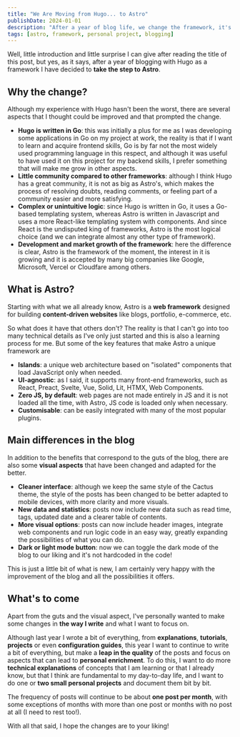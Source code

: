 ```yaml
---
title: "We Are Moving from Hugo... to Astro"
publishDate: 2024-01-01
description: "After a year of blog life, we change the framework, it's time to say welcome to Astro"
tags: [astro, framework, personal project, blogging]
---
```



Well, little introduction and little surprise I can give after reading the title of this post, but yes, as it says, after a year of blogging with Hugo as a framework I have decided to **take the step to Astro**.

## Why the change?
Although my experience with Hugo hasn't been the worst, there are several aspects that I thought could be improved and that prompted the change. 

- **Hugo is written in Go**: this was initially a plus for me as I was developing some applications in Go on my project at work, the reality is that if I want to learn and acquire frontend skills, Go is by far not the most widely used programming language in this respect, and although it was useful to have used it on this project for my backend skills, I prefer something that will make me grow in other aspects.
- **Little community compared to other frameworks**: although I think Hugo has a great community, it is not as big as Astro's, which makes the process of resolving doubts, reading comments, or feeling part of a community easier and more satisfying.
- **Complex or unintuitive logic**: since Hugo is written in Go, it uses a Go-based templating system, whereas Astro is written in Javascript and uses a more React-like templating system with components. And since React is the undisputed king of frameworks, Astro is the most logical choice (and we can integrate almost any other type of framework).
- **Development and market growth of the framework**: here the difference is clear, Astro is the framework of the moment, the interest in it is growing and it is accepted by many big companies like Google, Microsoft, Vercel or Cloudfare among others.

## What is Astro?
Starting with what we all already know, Astro is a **web framework** designed for building **content-driven websites** like blogs, portfolio, e-commerce, etc.

So what does it have that others don't? The reality is that I can't go into too many technical details as I've only just started and this is also a learning process for me. But some of the key features that make Astro a unique framework are

- **Islands**: a unique web architecture based on "isolated" components that load JavaScript only when needed.
- **UI-agnostic**: as I said, it supports many front-end frameworks, such as React, Preact, Svelte, Vue, Solid, Lit, HTMX, Web Components.
- **Zero JS, by default**: web pages are not made entirely in JS and it is not loaded all the time, with Astro, JS code is loaded only when necessary.
- **Customisable**: can be easily integrated with many of the most popular plugins.

## Main differences in the blog
In addition to the benefits that correspond to the guts of the blog, there are also some **visual aspects** that have been changed and adapted for the better.

- **Cleaner interface**: although we keep the same style of the Cactus theme, the style of the posts has been changed to be better adapted to mobile devices, with more clarity and more visuals. 
- **New data and statistics**: posts now include new data such as read time, tags, updated date and a clearer table of contents.
- **More visual options**: posts can now include header images, integrate web components and run logic code in an easy way, greatly expanding the possibilities of what you can do.
- **Dark or light mode button**: now we can toggle the dark mode of the blog to our liking and it's not hardcoded in the code!

This is just a little bit of what is new, I am certainly very happy with the improvement of the blog and all the possibilities it offers.

## What's to come
Apart from the guts and the visual aspect, I've personally wanted to make some changes in **the way I write** and what I want to focus on. 

Although last year I wrote a bit of everything, from **explanations**, **tutorials**, **projects** or even **configuration guides**, this year I want to continue to write a bit of everything, but make a **leap in the quality** of the posts and focus on aspects that can lead to **personal enrichment**. To do this, I want to do more **technical explanations** of concepts that I am learning or that I already know, but that I think are fundamental to my day-to-day life, and I want to do one or **two small personal projects** and document them bit by bit.

The frequency of posts will continue to be about **one post per month**, with some exceptions of months with more than one post or months with no post at all (I need to rest too!).

With all that said, I hope the changes are to your liking!
